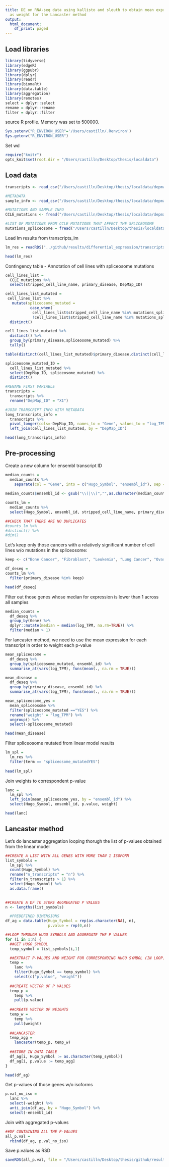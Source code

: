 ```yaml
---
title: DE on RNA-seq data using kallisto and sleuth to obtain mean expression to use
  as weight for the Lancaster method
output:
  html_document:
    df_print: paged
---
```


## Load libraries
```r
library(tidyverse)
library(edgeR)
library(ggpubr)
library(dplyr)
library(readr)
library(biomaRt)
library(data.table)
library(aggregation)
library(remotes)
select = dplyr::select
rename = dplyr::rename
filter = dplyr::filter
```

source R profile. Memory was set to 500000.
```r
Sys.setenv("R_ENVIRON_USER"='/Users/castilln/.Renviron')
Sys.getenv("R_ENVIRON_USER")

```

Set wd
```r
require("knitr")
opts_knit$set(root.dir = "/Users/castilln/Desktop/thesis/localdata")
```

## Load data
```r
transcripts <- read_csv("/Users/castilln/Desktop/thesis/localdata/depmap/CCLE_RNAseq_transcripts.csv")

#METADATA
sample_info <- read_csv("/Users/castilln/Desktop/thesis/localdata/depmap/sample_info.csv") #metadata

#MUTATIONS AND SAMPLE INFO
CCLE_mutations <- fread("/Users/castilln/Desktop/thesis/localdata/depmap/CCLE_info", header = TRUE) 

#LIST OF MUTATIONS FROM CCLE MUTATIONS THAT AFFECT THE SPLICEOSOME
mutations_spliceosome = fread("/Users/castilln/Desktop/thesis/localdata/depmap/mutations_spliceosome.csv")
```

Load lm results from transcripts_lm
```r
lm_res = readRDS("../github/results/differential_expression/transcripts/lm_res_symbols.rds")

head(lm_res)
```

Contingency table - Annotation of cell lines with spliceosome mutations
```r
cell_lines_list = 
  CCLE_mutations %>% 
  select(stripped_cell_line_name, primary_disease, DepMap_ID) 

cell_lines_list_mutated = 
 cell_lines_list %>% 
   mutate(spliceosome_mutated = 
           case_when(
            cell_lines_list$stripped_cell_line_name %in% mutations_spliceosome$stripped_cell_line_name ~ "YES", #if the mutation is in a gene from the spliceosome: 1 
            !cell_lines_list$stripped_cell_line_name %in% mutations_spliceosome$stripped_cell_line_name ~ "NO")) %>% 
  distinct()

cell_lines_list_mutated %>% 
  distinct() %>%
  group_by(primary_disease,spliceosome_mutated) %>%
  tally()

table(distinct(cell_lines_list_mutated)$primary_disease,distinct(cell_lines_list_mutated)$spliceosome_mutated)

spliceosome_mutated_ID = 
  cell_lines_list_mutated %>% 
  select(DepMap_ID, spliceosome_mutated) %>% 
  distinct() 
```

```r
#RENAME FIRST VARIABLE 
transcripts = 
  transcripts %>% 
  rename("DepMap_ID" = "X1")

#JOIN TRANSCRIPT INFO WITH METADATA
long_transcripts_info = 
  transcripts %>% 
  pivot_longer(cols=-DepMap_ID, names_to = "Gene", values_to = "log_TPM") %>% 
  left_join(cell_lines_list_mutated, by = "DepMap_ID")

head(long_transcripts_info)
```

## Pre-processing 



Create a new column for ensembl transcript ID 
```r
median_counts = 
  median_counts %>%
    separate(col = "Gene", into = c("Hugo_Symbol", "ensembl_id"), sep = "\\s") 
   
median_counts$ensembl_id <- gsub("\\(|\\)","",as.character(median_counts$ensembl_id))

counts_lm = 
  median_counts %>% 
  select(Hugo_Symbol, ensembl_id, stripped_cell_line_name, primary_disease, spliceosome_mutated, log_TPM)

##CHECK THAT THERE ARE NO DUPLICATES
#counts_lm %>% 
#distinct() %>% 
#dim()
```

Let's keep only those cancers with a relatively significant number of cell lines w/o mutations in the spliceosome:
```r
keep <- c("Bone Cancer", "Fibroblast", "Leukemia", "Lung Cancer", "Ovarian Cancer", "Pancreatic Cancer", "Sarcoma", "Skin Cancer")

df_deseq = 
counts_lm %>% 
  filter(primary_disease %in% keep)

head(df_deseq)
```

Filter out those genes whose median for expression is lower than 1 across all samples
```r
median_counts =
  df_deseq %>% 
  group_by(Gene) %>% 
  dplyr::mutate(median = median(log_TPM, na.rm=TRUE)) %>% 
  filter(median > 1)
```

For lancaster method, we need to use the mean expression for each transcript in order to weight each p-value
```r
mean_spliceosome = 
  df_deseq %>% 
  group_by(spliceosome_mutated, ensembl_id) %>% 
  summarise_at(vars(log_TPM), funs(mean(., na.rm = TRUE)))

mean_disease = 
  df_deseq %>% 
  group_by(primary_disease, ensembl_id) %>% 
  summarise_at(vars(log_TPM), funs(mean(., na.rm = TRUE)))
```

```r
mean_spliceosome_yes = 
  mean_spliceosome %>%
  filter(spliceosome_mutated =="YES") %>% 
  rename("weight" = "log_TPM") %>% 
  ungroup() %>% 
  select(-spliceosome_mutated)
```

```r
head(mean_disease)
```

Filter spliceosome mutated from linear model results 
```r
lm_spl = 
  lm_res %>% 
  filter(term == "spliceosome_mutatedYES")
  
head(lm_spl)
```

Join weights to correspondent p-value 
```r
lanc = 
  lm_spl %>% 
  left_join(mean_spliceosome_yes, by = "ensembl_id") %>% 
  select(Hugo_Symbol, ensembl_id, p.value, weight) 

head(lanc)
```

## Lancaster method

Let's do lancaster aggregation looping thorugh the list of p-values obtained from the linear model
```r
##CREATE A LIST WITH ALL GENES WITH MORE THAN 1 ISOFORM
list_symbols = 
  lm_spl %>% 
  count(Hugo_Symbol) %>% 
  rename("n_transcripts" = "n") %>% 
  filter(n_transcripts > 1) %>% 
  select(Hugo_Symbol) %>% 
  as.data.frame()
  

##CREATE A DF TO STORE AGGREGATED P VALUES 
n <- lengths(list_symbols)

  #PREDEFINED DIMENSIONS
df_ag = data.table(Hugo_Symbol = rep(as.character(NA), n),
                   p.value = rep(0,n))

##LOOP THROUGH HUGO SYMBOLS AND AGGREGATE THE P VALUES
for (i in 1:n) {
  ##GET HUGO_SYMBOL
  temp_symbol = list_symbols[i,1]

  ##EXTRACT P-VALUES AND WEIGHT FOR CORRESPONDING HUGO SYMBOL (IN LOOP)
  temp = 
    lanc %>% 
    filter(Hugo_Symbol == temp_symbol) %>% 
    select(c("p.value", "weight"))
  
  ##CREATE VECTOR OF P VALUES
  temp_p = 
    temp %>% 
    pull(p.value)
  
  ##CREATE VECTOR OF WEIGHTS
  temp_w = 
    temp %>% 
    pull(weight)
  
  ##LANCASTER
  temp_agg = 
    lancaster(temp_p, temp_w)
  
  ##STORE IN DATA TABLE
  df_ag[i, Hugo_Symbol := as.character(temp_symbol)]
  df_ag[i, p.value := temp_agg]
}

head(df_ag)

```

Get p-values of those genes w/o isoforms
```r
p.val_no_iso = 
  lanc %>% 
  select(-weight) %>% 
  anti_join(df_ag, by = "Hugo_Symbol") %>% 
  select(-ensembl_id)
```

Join with aggregated p-values 
```r
##DF CONTAINING ALL THE P-VALUES
all_p.val = 
  rbind(df_ag, p.val_no_iso)
```

Save p.values as RSD
```r
saveRDS(all_p.val, file = "/Users/castilln/Desktop/thesis/github/results/linear_models/transcripts/p_values_lancaster.rds")
```


